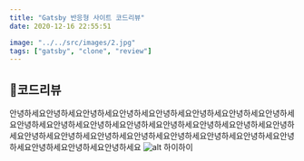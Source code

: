 ```yaml
---
title: "Gatsby 반응형 사이트 코드리뷰"
date: 2020-12-16 22:55:51

image: "../../src/images/2.jpg"
tags: ["gatsby", "clone", "review"]
---
```


## 🚀코드리뷰

안녕하세요안녕하세요안녕하세요안녕하세요안녕하세요안녕하세요안녕하세요안녕하세요안녕하세요안녕하세요안녕하세요안녕하세요안녕하세요안녕하세요안녕하세요안녕하세요안녕하세요안녕하세요안녕하세요안녕하세요안녕하세요안녕하세요안녕하세요안녕하세요안녕하세요안녕하세요안녕하세요
![alt](https://img.huffingtonpost.com/asset/5d6df6152400003200728919.jpeg?cache=jasVWgVNdm&ops=scalefit_630_noupscale)
하이하이
